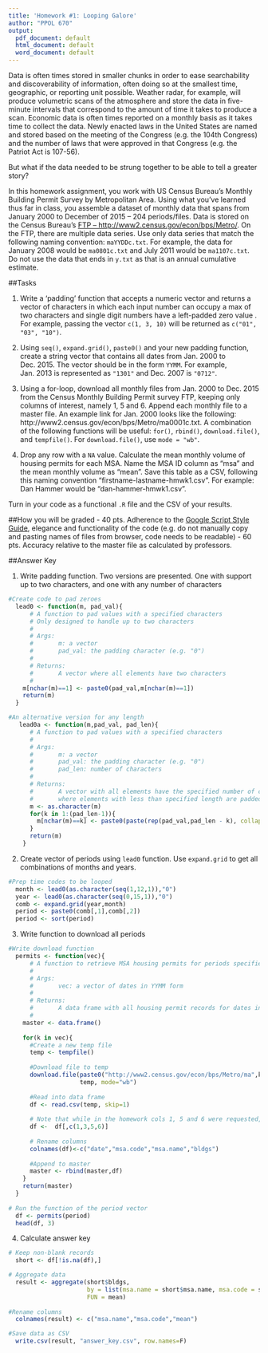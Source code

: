 ```yaml
---
title: 'Homework #1: Looping Galore'
author: "PPOL 670"
output:
  pdf_document: default
  html_document: default
  word_document: default
---
```



Data is often times stored in smaller chunks in order to ease searchability and discoverability of information, often doing so at the smallest time, geographic, or reporting unit possible. Weather radar, for example, will produce volumetric scans of the atmosphere and store the data in five-minute intervals that correspond to the amount of time it takes to produce a scan. Economic data is often times reported on a monthly basis as it takes time to collect the data. Newly enacted laws in the United States are named and stored based on the meeting of the Congress (e.g. the 104th Congress) and the number of laws that were approved in that Congress (e.g. the Patriot Act is 107-56). 

But what if the data needed to be strung together to be able to tell a greater story? 

In this homework assignment, you work with US Census Bureau's Monthly Building Permit Survey by Metropolitan Area. Using what you've learned thus far in class, you assemble a dataset of monthly data that spans from January 2000 to December of 2015 -- 204 periods/files. Data is stored on the Census Bureau's [FTP -- http://www2.census.gov/econ/bps/Metro/](http://www2.census.gov/econ/bps/Metro/). On the FTP, there are multiple data series. Use only data series that match the following naming convention: ``maYYDDc.txt``. For example, the data for January 2008 would be ``ma0801c.txt`` and July 2011 would be ``ma1107c.txt``. Do not use the data that ends in ``y.txt`` as that is an annual cumulative estimate.


##Tasks

1. Write a 'padding' function that accepts a numeric vector and returns a vector of characters in which each input number can occupy a max of two characters and single digit numbers have a left-padded zero value . For example, passing the vector ``c(1, 3, 10)`` will be returned as ``c("01", "03", "10")``.

2. Using ``seq()``, ``expand.grid()``, ``paste0()`` and your new padding function, create a string vector that contains all dates from Jan. 2000 to Dec. 2015. The vector should be in the form ``YYMM``. For example, Jan. 2013 is represented as ``"1301"`` and Dec. 2007 is ``"0712"``.

3. Using a for-loop, download all monthly files from Jan. 2000 to Dec. 2015 from the Census Monthly Building Permit survey FTP, keeping only columns of interest, namely 1, 5 and 6. Append each monthly file to a master file. An example link for Jan. 2000 looks like the following: http://www2.census.gov/econ/bps/Metro/ma0001c.txt.  A combination of the following functions will be useful:  ``for()``, ``rbind()``, ``download.file()``, and ``tempfile()``. For ``download.file()``, use ``mode = "wb"``.

4. Drop any row with a ``NA`` value. Calculate the mean monthly volume of housing permits for each MSA. Name the MSA ID column as "msa" and the mean monthly volume as "mean". Save this table as a CSV, following this naming convention "firstname-lastname-hmwk1.csv". For example: Dan Hammer would be "dan-hammer-hmwk1.csv". 

Turn in your code as a functional ```.R``` file and the CSV of your results.

##How you will be graded
- 40 pts. Adherence to the [Google Script Style Guide](https://google.github.io/styleguide/Rguide.xml), elegance and functionality of the code (e.g. do not manually copy and pasting names of files from browser, code needs to be readable)
- 60 pts. Accuracy relative to the master file as calculated by professors.


##Answer Key

1. Write padding function. Two versions are presented. One with support up to two characters, and one with any number of characters
```r
#Create code to pad zeroes
  lead0 <- function(m, pad_val){
      # A function to pad values with a specified characters
      # Only designed to handle up to two characters
      #
      # Args:
      #       m: a vector
      #       pad_val: the padding character (e.g. "0")
      #
      # Returns:
      #       A vector where all elements have two characters
      #
    m[nchar(m)==1] <- paste0(pad_val,m[nchar(m)==1])
    return(m)
  }

#An alternative version for any length
   lead0a <- function(m,pad_val, pad_len){
      # A function to pad values with a specified characters 
      #
      # Args:
      #       m: a vector
      #       pad_val: the padding character (e.g. "0")
      #       pad_len: number of characters
      #
      # Returns:
      #       A vector with all elements have the specified number of characters
      #       where elements with less than specified length are padded
      m <- as.character(m)
      for(k in 1:(pad_len-1)){
        m[nchar(m)==k] <- paste0(paste(rep(pad_val,pad_len - k), collapse = ""), m[nchar(m)==k])
      }
      return(m)
    }
```

2. Create vector of periods using `lead0` function. Use `expand.grid` to get all combinations of months and years.
```r
#Prep time codes to be looped
  month <- lead0(as.character(seq(1,12,1)),"0")
  year <- lead0(as.character(seq(0,15,1)),"0")
  comb <- expand.grid(year,month)
  period <- paste0(comb[,1],comb[,2])
  period <- sort(period)
```

3. Write function to download all periods
```r
#Write download function 
  permits <- function(vec){
      # A function to retrieve MSA housing permits for periods specified in YYMM form
      #
      # Args:
      #       vec: a vector of dates in YYMM form
      #
      # Returns:
      #       A data frame with all housing permit records for dates in vec
      #
    master <- data.frame()
  
    for(k in vec){
      #Create a new temp file
      temp <- tempfile()
      
      #Download file to temp
      download.file(paste0("http://www2.census.gov/econ/bps/Metro/ma",k,"c.txt"), 
                    temp, mode="wb")
      
      #Read into data frame
      df <- read.csv(temp, skip=1)
      
      # Note that while in the homework cols 1, 5 and 6 were requested, 3 is saved here for grading purposes
      df <-  df[,c(1,3,5,6)]
      
      # Rename columns
      colnames(df)<-c("date","msa.code","msa.name","bldgs")
      
      #Append to master
      master <- rbind(master,df)
    }
    return(master)
  }
  
# Run the function of the period vector
  df <- permits(period)
  head(df, 3)
```


4. Calculate answer key 
```r
# Keep non-blank records
  short <- df[!is.na(df),]

# Aggregate data
  result <- aggregate(short$bldgs, 
                      by = list(msa.name = short$msa.name, msa.code = short$msa.code), 
                      FUN = mean)
  
#Rename columns
  colnames(result) <- c("msa.name","msa.code","mean")

#Save data as CSV
  write.csv(result, "answer_key.csv", row.names=F)
```
